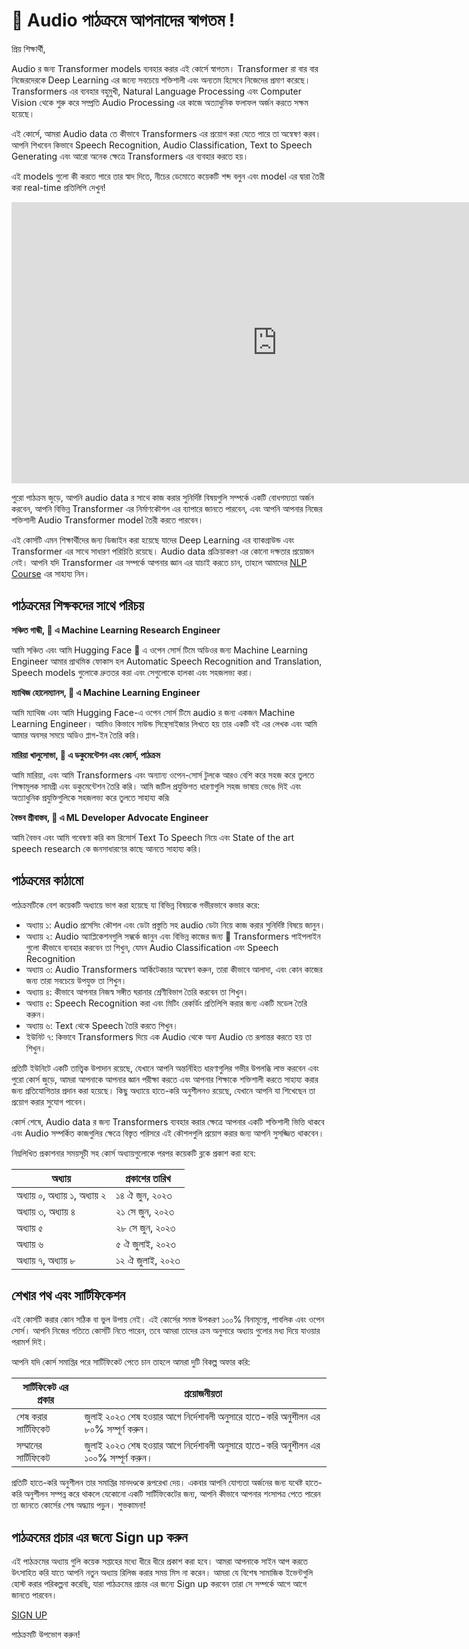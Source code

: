 # 🤗 Audio পাঠক্রমে আপনাদের স্বাগতম !

প্রিয় শিক্ষার্থী,

Audio র জন্য Transformer models ব্যবহার করার এই কোর্সে স্বাগতম। Transformer রা বার বার নিজেরদেরকে Deep Learning এর জন্যে সবচেয়ে
শক্তিশালী এবং অন্যতম হিসেবে নিজেদের প্রমাণ করেছে। Transformers এর ব্যবহার বহুমুখী, Natural Language Processing এবং Computer Vision
থেকে শুরু করে সম্প্রতি Audio Processing এর কাজে অত্যাধুনিক ফলাফল অর্জন করতে সক্ষম হয়েছে।

এই কোর্সে, আমরা Audio data তে কীভাবে Transformers এর প্রয়োগ করা যেতে পারে তা অন্বেষণ করব। আপনি শিখবেন কিভাবে Speech Recognition,
Audio Classification, Text to Speech Generating এবং আরো অনেক ক্ষেত্রে Transformers এর ব্যবহার করতে হয়।

এই models গুলো কী করতে পারে তার স্বাদ দিতে, নীচের ডেমোতে কয়েকটি শব্দ বলুন এবং model এর দ্বারা তৈরী করা real-time প্রতিলিপি দেখুন!

<iframe
	src="https://openai-whisper.hf.space"
	frameborder="0"
	width="850"
	height="450">
</iframe>

পুরো পাঠক্রম জুড়ে, আপনি audio data র সাথে কাজ করার সুনির্দিষ্ট বিষয়গুলি সম্পর্কে একটি বোধগম্যতা অর্জন করবেন, আপনি বিভিন্ন Transformer এর
নির্মাণকৌশল এর ব্যাপারে জানতে পারবেন, এবং আপনি আপনার নিজের শক্তিশালী Audio Transformer model তৈরী করতে পারবেন।

এই কোর্সটি এমন শিক্ষার্থীদের জন্য ডিজাইন করা হয়েছে যাদের Deep Learning এর ব্যাকগ্রাউন্ড এবং Transformer এর সাথে সাধারণ পরিচিতি রয়েছে।
Audio data প্রক্রিয়াকরণ এর কোনো দক্ষতার প্রয়োজন নেই। আপনি যদি Transformer এর সম্পর্কে আপনার জ্ঞান এর যাচাই করতে চান, তাহলে আমাদের
[NLP Course](https://huggingface.co/course/chapter1/1) এর সাহায্য নিন।

## পাঠক্রমের শিক্ষকদের সাথে পরিচয়

**সঞ্চিত গান্ধী, 🤗 এ Machine Learning Research Engineer**

আমি সঞ্চিত এবং আমি Hugging Face 🤗 এ ওপেন সোর্স টিমে অডিওর জন্য Machine Learning Engineer আমার প্রাথমিক ফোকাস হল
Automatic Speech Recognition and Translation, Speech models গুলোকে দ্রুততর করা এবং সেগুলোকে হালকা এবং সহজলভ্য করা।

**ম্যাথিজ হোলেম্যানস, 🤗 এ Machine Learning Engineer**

আমি ম্যাথিজ এবং আমি Hugging Face-এ ওপেন সোর্স টিমে audio র জন্য একজন Machine Learning Engineer। আমিও কিভাবে সাউন্ড সিন্থেসাইজার
লিখতে হয় তার একটি বই এর লেখক এবং আমি আমার অবসর সময়ে অডিও প্লাগ-ইন তৈরি করি।

**মারিয়া খালুসোভা, 🤗 এ ডকুমেন্টেশন এবং কোর্স, পাঠক্রম**

আমি মারিয়া, এবং আমি Transformers এবং অন্যান্য ওপেন-সোর্স টুলকে আরও বেশি করে সহজ করে তুলতে শিক্ষামূলক সামগ্রী এবং ডকুমেন্টেশন তৈরি করি।
আমি জটিল প্রযুক্তিগত ধারণাগুলি সহজ ভাষায় ভেঙে দিই এবং অত্যাধুনিক প্রযুক্তিগুলিকে সহজলভ্য করে তুলতে সাহায্য করি৷

**বৈভব শ্রীবাস্তব, 🤗 এ ML Developer Advocate Engineer**

আমি বৈভব এবং আমি গবেষণা করি কম রিসোর্স Text To Speech নিয়ে এবং State of the art speech research কে জনসাধারণের কাছে আনতে সাহায্য করি।

## পাঠক্রমের কাঠামো

পাঠক্রমটিকে বেশ কয়েকটি অধ্যায়ে ভাগ করা হয়েছে যা বিভিন্ন বিষয়কে গভীরভাবে কভার করে:

* অধ্যায় ১: Audio প্রসেসিং কৌশল এবং ডেটা প্রস্তুতি সহ audio ডেটা নিয়ে কাজ করার সুনির্দিষ্ট বিষয়ে জানুন।
* অধ্যায় ২: Audio অ্যাপ্লিকেশনগুলি সম্কর্কে জানুন এবং বিভিন্ন কাজের জন্য 🤗 Transformers পাইপলাইন গুলো কীভাবে ব্যবহার করবেন তা শিখুন,
যেমন Audio Classification এবং Speech Recognition
* অধ্যায় ৩: Audio Transformers আর্কিটেকচার অন্বেষণ করুন, তারা কীভাবে আলাদা, এবং কোন কাজের জন্য তারা সবচেয়ে উপযুক্ত তা শিখুন।
* অধ্যায় ৪: কীভাবে আপনার নিজস্ব সঙ্গীত ঘরানার শ্রেণীবিভাগ তৈরি করবেন তা শিখুন।
* অধ্যায় ৫: Speech Recognition করা এবং মিটিং রেকর্ডিং প্রতিলিপি করার জন্য একটি মডেল তৈরি করুন।
* অধ্যায় ৬: Text থেকে Speech তৈরি করতে শিখুন।
* ইউনিট ৭: কিভাবে Transformers দিয়ে এক Audio থেকে অন্য Audio তে রূপান্তর করতে হয় তা শিখুন।

প্রতিটি ইউনিটে একটি তাত্ত্বিক উপাদান রয়েছে, যেখানে আপনি অন্তর্নিহিত ধারণাগুলির গভীর উপলব্ধি লাভ করবেন এবং পুরো কোর্স জুড়ে, আমরা আপনাকে আপনার
জ্ঞান পরীক্ষা করতে এবং আপনার শিক্ষাকে শক্তিশালী করতে সাহায্য করার জন্য প্রতিযোগিতার প্রদান করা হয়েছে। কিছু অধ্যায়ে হাতে-করি অনুশীলনও রয়েছে,
যেখানে আপনি যা শিখেছেন তা প্রয়োগ করার সুযোগ পাবেন।

কোর্স শেষে, Audio data র জন্য Transformers ব্যবহার করার ক্ষেত্রে আপনার একটি শক্তিশালী ভিত্তি থাকবে এবং Audio সম্পর্কিত কাজগুলির ক্ষেত্রে বিস্তৃত
পরিসরে এই কৌশলগুলি প্রয়োগ করার জন্য আপনি সুসজ্জিত থাকবেন।

নিম্নলিখিত প্রকাশনার সময়সূচী সহ কোর্স অধ্যায়গুলোকে পরপর কয়েকটি ব্লকে প্রকাশ করা হবে:

| অধ্যায়   | প্রকাশের তারিখ |
|---|-----------------|
| অধ্যায় ০, অধ্যায় ১, অধ্যায় ২  | ১৪ ঐ জুন, ২০২৩   |
| অধ্যায় ৩, অধ্যায় ৪  | ২১ সে জুন, ২০২৩    |
| অধ্যায় ৫  | ২৮ সে জুন, ২০২৩   |
| অধ্যায় ৬  | ৫ ঐ জুলাই, ২০২৩    |
| অধ্যায় ৭, অধ্যায় ৮  | ১২ ঐ জুলাই, ২০২৩   |

[//]: # (| Bonus Unit  | TBD             |)

## শেখার পথ এবং সার্টিফিকেশন

এই কোর্সটি করার কোন সঠিক বা ভুল উপায় নেই। এই কোর্সের সমস্ত উপকরণ ১০০%  বিনামূল্যে, পাবলিক এবং ওপেন সোর্স। আপনি নিজের গতিতে
কোর্সটি নিতে পারেন, তবে আমরা তাদের ক্রম অনুসারে অধ্যায় গুলোর মধ্য দিয়ে যাওয়ার পরামর্শ দিই।

আপনি যদি কোর্স সমাপ্তির পরে সার্টিফিকেট পেতে চান তাহলে আমরা দুটি বিকল্প অফার করি:

| সার্টিফিকেট এর প্রকার   | প্রয়োজনীয়তা                                                                                   |
|---|------------------------------------------------------------------------------------------------|
| শেষ করার সার্টিফিকেট  | জুলাই ২০২৩ শেষ হওয়ার আগে নির্দেশাবলী অনুসারে হাতে-করি অনুশীলন এর ৮০% সম্পূর্ণ করুন। |
| সম্মানের সার্টিফিকেট  | জুলাই ২০২৩ শেষ হওয়ার আগে নির্দেশাবলী অনুসারে হাতে-করি অনুশীলন এর ১০০% সম্পূর্ণ করুন। |

প্রতিটি হাতে-করি অনুশীলন তার সমাপ্তির মানদণ্ডকে রূপরেখা দেয়। একবার আপনি যোগ্যতা অর্জনের জন্য যথেষ্ট হাতে-করি অনুশীলন সম্পন্ন করে থাকলে যেকোনো
একটি সার্টিফিকেটের জন্য, আপনি কীভাবে আপনার শংসাপত্র পেতে পারেন তা জানতে কোর্সের শেষ অদ্ধ্যায় পড়ুন। শুভকামনা!

## পাঠক্রমের প্রচার এর জন্যে Sign up করুন

এই পাঠক্রমের অধ্যায় গুলি কয়েক সপ্তাহের মধ্যে ধীরে ধীরে প্রকাশ করা হবে। আমরা আপনাকে সাইন আপ করতে উৎসাহিত করি যাতে আপনি নতুন অধ্যায় রিলিজ
করার সময় মিস না করেন। আমরা যে বিশেষ সামাজিক ইভেন্টগুলি হোস্ট করার পরিকল্পনা করেছি, যারা পাঠক্রমের প্রচার এর জন্যে Sign up করবেন তারা সে সম্পর্কে
আগে আগে জানতে পারবেন।

[SIGN UP](http://eepurl.com/insvcI)

পাঠক্রমটি উপভোগ করুন!